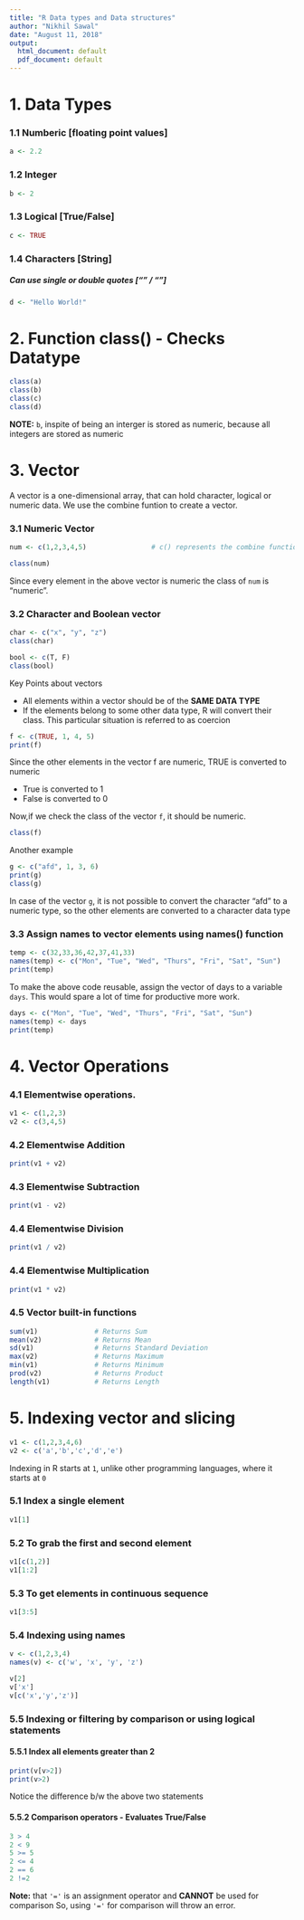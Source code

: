 ```yaml
---
title: "R Data types and Data structures"
author: "Nikhil Sawal"
date: "August 11, 2018"
output:
  html_document: default
  pdf_document: default
---
```


# 1. Data Types

### 1.1 Numberic [floating point values]
```r
a <- 2.2
```
### 1.2 Integer
```r
b <- 2
```

### 1.3 Logical [True/False]
```r
c <- TRUE
```

### 1.4 Characters [String]
##### Can use single or double quotes ["" / ""]
```r
d <- "Hello World!"
```  


# 2. Function class() - Checks Datatype
```r
class(a)
class(b)
class(c)
class(d)
```
**NOTE:** `b`, inspite of being an interger is stored as numeric, because all integers are stored as numeric

# 3. Vector
A vector is a one-dimensional array, that can hold character, logical or numeric data. 
We use the combine funtion to create a vector.

### 3.1 Numeric Vector
```r
num <- c(1,2,3,4,5)                # c() represents the combine function

class(num)
```
Since every element in the above vector is numeric the class of `num` is "numeric".  

### 3.2 Character and Boolean vector
```r
char <- c("x", "y", "z")
class(char)

bool <- c(T, F)
class(bool)
```  

Key Points about vectors  

* All elements within a vector should be of the **SAME DATA TYPE**
* If the elements belong to some other data type, R will convert their class. This 
  particular situation is referred to as coercion
```r
f <- c(TRUE, 1, 4, 5)
print(f)
```
Since the other elements in the vector f are numeric, TRUE is converted to numeric  

* True is converted to 1
* False is converted to 0  

Now,if we check the class of the vector `f`, it should be numeric.
```r
class(f)
```


Another example
```r
g <- c("afd", 1, 3, 6)
print(g)
class(g)
```
In case of the vector `g`, it is not possible to convert the character "afd" to a 
numeric type, so the other elements are converted to a character data type

### 3.3 Assign names to vector elements using **names()** function
```r
temp <- c(32,33,36,42,37,41,33)
names(temp) <- c("Mon", "Tue", "Wed", "Thurs", "Fri", "Sat", "Sun")
print(temp)
```
To make the above code reusable, assign the vector of days to a variable `days`. This would spare a lot of time for productive more work. 
```r
days <- c("Mon", "Tue", "Wed", "Thurs", "Fri", "Sat", "Sun")
names(temp) <- days
print(temp)
```
# 4. Vector Operations
### 4.1 Elementwise operations.
```r
v1 <- c(1,2,3)
v2 <- c(3,4,5)
```
### 4.2 Elementwise Addition
```r
print(v1 + v2)
```
### 4.3 Elementwise Subtraction
```r
print(v1 - v2)
```
### 4.4 Elementwise Division
```r
print(v1 / v2)
```
### 4.4 Elementwise Multiplication
```r
print(v1 * v2)
```

### 4.5 Vector built-in functions
```r
sum(v1)              # Returns Sum
mean(v2)             # Returns Mean
sd(v1)               # Returns Standard Deviation
max(v2)              # Returns Maximum
min(v1)              # Returns Minimum
prod(v2)             # Returns Product
length(v1)           # Returns Length
```

# 5. Indexing vector and slicing
```r
v1 <- c(1,2,3,4,6)
v2 <- c('a','b','c','d','e')
```

Indexing in R starts at `1`, unlike other programming languages, where it starts at `0`

### 5.1 Index a single element
```r
v1[1]
```

### 5.2 To grab the first and second element
```r
v1[c(1,2)]
v1[1:2]
```

### 5.3 To get elements in continuous sequence
```r
v1[3:5]
```

### 5.4 Indexing using names
```r
v <- c(1,2,3,4)
names(v) <- c('w', 'x', 'y', 'z')

v[2]
v['x']
v[c('x','y','z')]
```

### 5.5 Indexing or filtering by comparison or using logical statements

#### 5.5.1 Index all elements greater than 2
```r
print(v[v>2])
print(v>2)
```
Notice the difference b/w the above two statements

#### 5.5.2 Comparison operators - Evaluates True/False
```r
3 > 4
2 < 9
5 >= 5
2 <= 4
2 == 6
2 !=2
```
**Note:** that `'='` is an assignment operator and **CANNOT** be used for comparison
So, using `'='` for comparison will throw an error.




